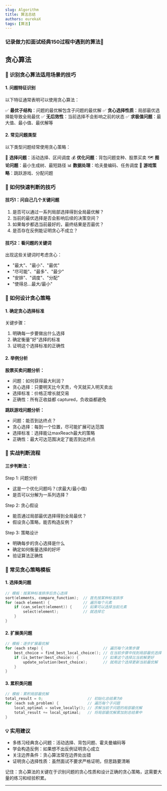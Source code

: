 ```yaml
---
slug: Algorithm
title: 算法总结
authors: eurekaX
tags: [算法]
---
```



### <B2>记录做力扣面试经典150过程中遇到的算法🤔</B2>

<!-- truncate -->


## 贪心算法

### 🎯 识别贪心算法适用场景的技巧

#### 1. 问题特征识别
以下特征通常表明可以使用贪心算法：

✅ **最优子结构**：问题的最优解包含子问题的最优解
✅ **贪心选择性质**：局部最优选择能导致全局最优
✅ **无后效性**：当前选择不会影响之前的状态
✅ **求极值问题**：最大值、最小值、最优解等

#### 2. 常见问题类型
以下类型问题经常使用贪心策略：

🔢 **选择问题**：活动选择、区间调度
💰 **优化问题**：背包问题变种、股票买卖
🗺️ **图论问题**：最小生成树、最短路径
📊 **数据处理**：哈夫曼编码、任务调度
🎯 **游戏策略**：跳跃游戏、分配问题

### 🎯 如何快速判断的技巧

#### 技巧1：问自己几个关键问题
1. 是否可以通过一系列局部选择得到全局最优解？
2. 当前的最优选择是否会影响后续的决策空间？
3. 如果每步都选当前最好的，最终结果是否最优？
4. 是否存在反例能证明贪心不成立？

#### 技巧2：看问题的关键词
出现这些关键词时考虑贪心：
- "最大"、"最小"、"最优"
- "尽可能"、"最多"、"最少"  
- "安排"、"调度"、"分配"
- "使得总...最大/最小"

### 🎯 如何设计贪心策略

#### 1. 确定贪心选择标准
关键步骤：
1. 明确每一步要做出什么选择
2. 确定衡量"好"选择的标准
3. 证明这个选择标准的正确性

#### 2. 举例分析
**股票买卖问题分析：**
- 问题：如何获得最大利润？
- 贪心选择：只要明天比今天贵，今天就买入明天卖出
- 选择标准：价格正增长就交易
- 正确性：所有正收益都 captured，负收益都避免

**跳跃游戏问题分析：**
- 问题：能否到达终点？
- 贪心选择：每到一个位置，尽可能扩展可达范围
- 选择标准：选择能让maxReach最大的策略
- 正确性：最大可达范围决定了能否到达终点

### 🎯 实战判断流程

#### 三步判断法：
Step 1: 问题分析
- 这是一个优化问题吗？(求最大/最小值)
- 是否可以分解为一系列选择？

Step 2: 贪心假设  
- 能否通过局部最优选择得到全局最优？
- 假设贪心策略，能否构造反例？

Step 3: 策略设计
- 明确每步的贪心选择是什么
- 确定如何衡量选择的好坏
- 验证算法正确性

### 🎯 常见贪心策略模板

#### 1. 选择类问题
```c
// 模板：按某种标准排序后贪心选择
sort(elements, compare_function);  // 首先按某种标准排序
for (each element) {               // 遍历每个元素
    if (can_select(element)) {     // 如果可以选择当前元素
        select(element);           // 就选择它
    }
}
```

#### 2. 扩展类问题
```c
// 模板：逐步扩展最优解
for (each step) {                           // 遍历每个决策步骤
    best_choice = find_best_local_choice(); // 在当前步骤中找到局部最优选择
    if (is_better(best_choice)) {           // 如果这个选择比当前解更好
        update_solution(best_choice);       // 就用这个选择更新当前最优解
    }
}
```

#### 3. 累积类问题
```c
// 模板：累积局部最优解
total_result = 0;                    // 初始化总结果为0
for (each sub_problem) {             // 遍历每个子问题
    local_optimal = solve_locally(); // 求解当前子问题的局部最优解
    total_result += local_optimal;   // 将局部最优解累加到总结果中
}
```

### 💡 实用建议
- 多练习经典贪心问题：活动选择、背包问题、霍夫曼编码等
- 学会构造反例：如果想不出反例证明贪心成立
- 关注边界条件：贪心算法常在边界处出错
- 证明贪心选择性质：虽然面试不要求严格证明，但思路要清晰

记住：贪心算法的关键在于识别问题的贪心性质和设计正确的贪心策略，这需要大量的练习和经验积累。

---